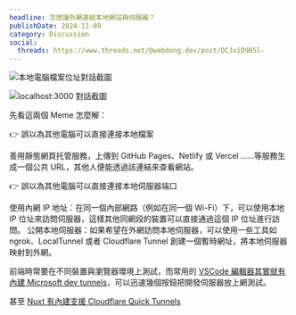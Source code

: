 ```yaml
---
headline: 怎麼讓外網連結本地網站與伺服器？
publishDate: 2024-11-09
category: Discussion
social:
  threads: https://www.threads.net/@webdong.dev/post/DCJxiD9B5l-
---
```


![本地電腦檔案位址對話截圖](ai-is-taking-over.webp)

![localhost:3000 對話截圖](programmerhumor-io-frontend-memes-backend-memes.webp)

先看這兩個 Meme 怎麼解：

👉 誤以為其他電腦可以直接連接本地檔案

善用靜態網頁托管服務，上傳到 GitHub Pages、Netlify 或 Vercel ……等服務生成一個公共 URL，其他人便能透過該連結來查看網站。

👉 誤以為其他電腦可以直接連接本地伺服器端口

使用內網 IP 地址：在同一個內部網路（例如在同一個 Wi-Fi）下，可以使用本地 IP 位址來訪問伺服器，這樣其他同網段的裝置可以直接通過這個 IP 位址進行訪問。
公開本地伺服器：如果希望在外網訪問本地伺服器，可以使用一些工具如 ngrok、LocalTunnel 或者 Cloudflare Tunnel 創建一個暫時網址，將本地伺服器映射到外網。

前端時常要在不同裝置與瀏覽器環境上測試，而常用的 [VSCode 編輯器其實就有內建 Microsoft dev tunnels](https://code.visualstudio.com/docs/editor/port-forwarding)，可以迅速幾個按鈕把開發伺服器放上網測試。

甚至 [Nuxt 有內建支援 Cloudflare Quick Tunnels](https://www.youtube.com/watch?v=b4nXOFTXI_c)

